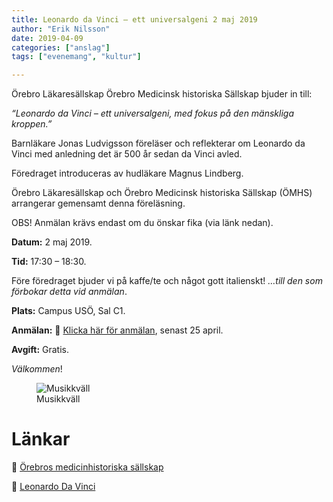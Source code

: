 ```yaml
---
title: Leonardo da Vinci – ett universalgeni 2 maj 2019
author: "Erik Nilsson"
date: 2019-04-09
categories: ["anslag"]
tags: ["evenemang", "kultur"]

---
```


Örebro Läkaresällskap Örebro Medicinsk historiska Sällskap bjuder in till:

_"Leonardo da Vinci – ett universalgeni, med fokus på den mänskliga kroppen.”_


Barnläkare Jonas Ludvigsson föreläser och reflekterar om Leonardo da Vinci med anledning det är 500 år sedan da Vinci avled.

Föredraget introduceras av hudläkare Magnus Lindberg.

Örebro Läkaresällskap och Örebro Medicinsk historiska Sällskap (ÖMHS) arrangerar gemensamt denna föreläsning. 


OBS! Anmälan krävs endast om du önskar fika (via länk nedan).

**Datum:** 2 maj 2019. 

**Tid:** 17:30 – 18:30.

Före föredraget bjuder vi på kaffe/te och något gott italienskt! _...till den som förbokar detta vid anmälan_.

**Plats:** Campus USÖ, Sal C1.

**Anmälan:** &#x1F517; [Klicka här för anmälan](https://forms.gle/NEBz21ivzX7uLN7j8), senast 25 april.

**Avgift:** Gratis.

<!-- **Avgift:** Swisha 50 kr till 0730-296318 i samband med anmälan! Märk inbetalningen med "ditt namn + ÖLS”. -->

_Välkommen_!

![Musikkväll](/media/2019-leonardo.png)

# Länkar

&#x1F517;  [Örebros medicinhistoriska sällskap](https://www.facebook.com/mforebro/photos/%C3%B6rebros-medicinhistoriska-s%C3%A4llskap-bjuder-in-till-ytterligare-en-f%C3%B6rel%C3%A4sning-den/2348750148529626/)

&#x1F517;  [Leonardo Da Vinci](https://sv.wikipedia.org/wiki/Leonardo_da_Vinci)

<!-- ![Örebro konserthus år 1940](/media/orebro_konserthus_1940.jpg) -->
